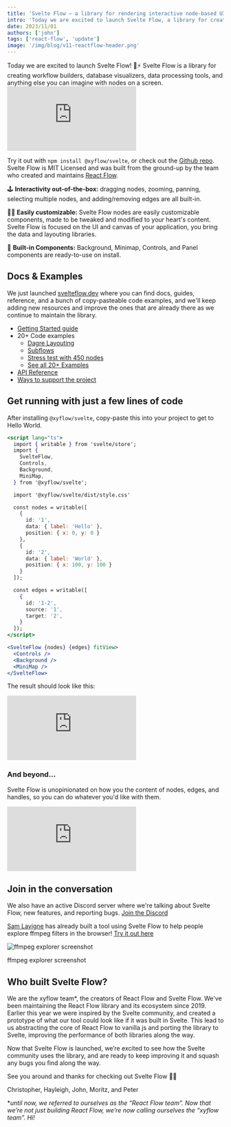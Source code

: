 ```yaml
---
title: 'Svelte Flow – a library for rendering interactive node-based UIs'
intro: 'Today we are excited to launch Svelte Flow, a library for creating workflow builders, database visualizers, data processing tools, and more.'
date: 2023/11/01
authors: ['john']
tags: ['react-flow', 'update']
image: '/img/blog/v11-reactflow-header.png'
---
```



<BlogPostLayout>
Today we are excited to launch Svelte Flow! 🎉⚡️ Svelte Flow is a library for creating workflow builders, database visualizers, data processing tools, and anything else you can imagine with nodes on a screen.

<Bleed>
  <Embed
    lazy
    src="https://xyflow-svelte-examples.vercel.app/examples/misc/hero-flow"
    className="shadow-xs"
  />
</Bleed>

Try it out with `npm install @xyflow/svelte`, or check out the [Github repo](https://github.com/xyflow/xyflow). Svelte Flow is MIT Licensed and was built from the ground-up by the team who created and maintains [React Flow](https://reactflow.dev/).

🕹 **Interactivity out-of-the-box:** dragging nodes, zooming, panning, selecting multiple nodes, and adding/removing edges are all built-in.

💅🏻 **Easily customizable:** Svelte Flow nodes are easily customizable components, made to be tweaked and modified to your heart's content. Svelte Flow is focused on the UI and canvas of your application, you bring the data and layouting libraries.

🔌 **Built-in Components:** Background, Minimap, Controls, and Panel components are ready-to-use on install.

## Docs & Examples

We just launched [svelteflow.dev](https://svelteflow.dev) where you can find docs, guides, reference, and a bunch of copy-pasteable code examples, and we'll keep adding new resources and improve the ones that are already there as we continue to maintain the library.

- [Getting Started guide](https://svelteflow.dev/learn/getting-started/installation)
- 20+ Code examples
  - [Dagre Layouting](https://svelteflow.dev/examples/layout/dagre)
  - [Subflows](https://svelteflow.dev/examples/layout/subflows)
  - [Stress test with 450 nodes](https://svelteflow.dev/examples/nodes/stress)
  - [See all 20+ Examples](https://svelteflow.dev/examples)
- [API Reference](https://svelteflow.dev/api-reference)
- [Ways to support the project](https://svelteflow.dev/support-us)

## Get running with just a few lines of code

After installing `@xyflow/svelte`, copy-paste this into your project to get to Hello World.

```jsx
<script lang="ts">
  import { writable } from 'svelte/store';
  import {
    SvelteFlow,
    Controls,
    Background,
    MiniMap,
  } from '@xyflow/svelte';

  import '@xyflow/svelte/dist/style.css'

  const nodes = writable([
    {
      id: '1',
      data: { label: 'Hello' },
      position: { x: 0, y: 0 }
    },
    {
      id: '2',
      data: { label: 'World' },
      position: { x: 100, y: 100 }
    }
  ]);

  const edges = writable([
    {
      id: '1-2',
      source: '1',
      target: '2',
    }
  ]);
</script>

<SvelteFlow {nodes} {edges} fitView>
  <Controls />
  <Background />
  <MiniMap />
</SvelteFlow>
```

The result should look like this:

<Bleed>
  <Embed
    lazy
    src="https://xyflow-svelte-examples.vercel.app/blog/svelte-launch/hello-world"
    className="shadow-xs"
  />
</Bleed>

### And beyond…

Svelte Flow is unopinionated on how you the content of nodes, edges, and handles, so you can do whatever you'd like with them.

<Bleed>
  <Embed
    lazy
    src="https://xyflow-svelte-examples.vercel.app/examples/feature-overview"
    className="shadow-xs"
  />
</Bleed>

## Join in the conversation

We also have an active Discord server where we're talking about Svelte Flow, new features, and reporting bugs. [Join the Discord](https://discord.com/invite/TmAJQbwWDM)

[Sam Lavigne](https://mastodon.social/@samlavigne) has already built a tool using Svelte Flow to help people explore ffmpeg filters in the browser! [Try it out here](https://ffmpeg.lav.io/)

<Image
  src="/img/blog/2023-svelte-flow-launch/ffmpeg.png"
  alt="ffmpeg explorer screenshot"
  width={1000}
  height={500}
  className="mt-4"
/>
<div className="text-center text-gray-600">ffmpeg explorer screenshot</div>

## Who built Svelte Flow?

We are the xyflow team\*, the creators of React Flow and Svelte Flow. We've been maintaining the React Flow library and its ecosystem since 2019. Earlier this year we were inspired by the Svelte community, and created a prototype of what our tool could look like if it was built in Svelte. This lead to us abstracting the core of React Flow to vanilla js and porting the library to Svelte, improving the performance of both libraries along the way.

Now that Svelte Flow is launched, we’re excited to see how the Svelte community uses the library, and are ready to keep improving it and squash any bugs you find along the way.

See you around and thanks for checking out Svelte Flow ✌🏻

Christopher, Hayleigh, John, Moritz, and Peter

\*_until now, we referred to ourselves as the “React Flow team”. Now that we’re not just building React Flow, we’re now calling ourselves the “xyflow team”. Hi!_

</BlogPostLayout>
